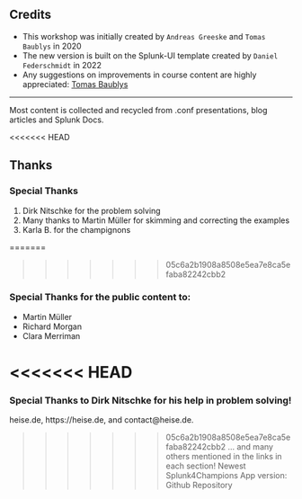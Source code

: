 

## Credits

* This workshop was initially created by `Andreas Greeske` and `Tomas Baublys` in 2020
* The new version is built on the Splunk-UI template created by `Daniel Federschmidt` in 2022
* Any suggestions on improvements in course content are highly appreciated: [Tomas Baublys](mailto:tbaublys@splunk.com)


___

Most content is collected and recycled from .conf presentations, blog articles and Splunk Docs. 

<<<<<<< HEAD
## Thanks

### Special Thanks 
1.  Dirk Nitschke for the problem solving 
2. Many thanks to Martin Müller for skimming and correcting the examples
3. Karla B. for the champignons

=======
>>>>>>> 05c6a2b1908a8508e5ea7e8ca5efaba82242cbb2
### Special Thanks for the public content to:
* Martin Müller
* Richard Morgan
* Clara Merriman

<<<<<<< HEAD
=======
### Special Thanks to Dirk Nitschke for his help in problem solving!

<Link to="www.heise.de" openInNewContext>heise.de</Link>, https://heise.de, and contact@heise.de.

>>>>>>> 05c6a2b1908a8508e5ea7e8ca5efaba82242cbb2
...
and many others mentioned in the links in each section! 
Newest Splunk4Champions App version: <Link to="https://github.com/bautt/splunk4champions2" openInNewContext>Github Repository </Link>

